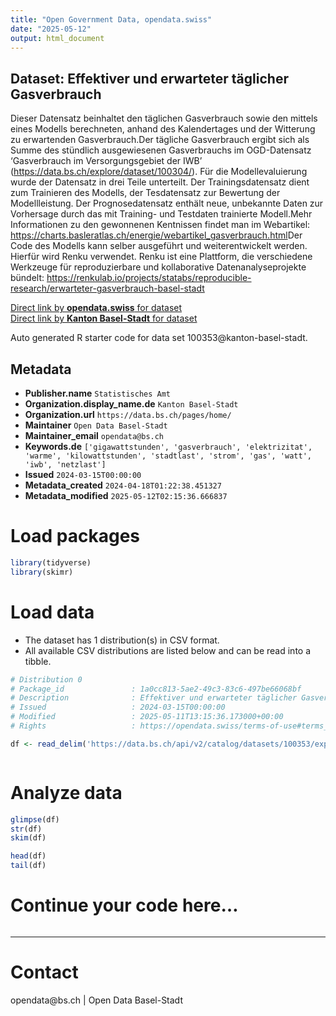 ```yaml
---
title: "Open Government Data, opendata.swiss"
date: "2025-05-12"
output: html_document
---
```


## Dataset: Effektiver und erwarteter täglicher Gasverbrauch

Dieser Datensatz beinhaltet den täglichen Gasverbrauch sowie den mittels eines Modells berechneten, anhand des Kalendertages und der Witterung zu erwartenden Gasverbrauch.Der tägliche Gasverbrauch ergibt sich als Summe des stündlich ausgewiesenen Gasverbrauchs im OGD-Datensatz 'Gasverbrauch im Versorgungsgebiet der IWB' ([https://data.bs.ch/explore/dataset/100304/](https://data.bs.ch/explore/dataset/100304/)).  Für die Modellevaluierung wurde der Datensatz in drei Teile unterteilt. Der Trainingsdatensatz dient zum Trainieren des Modells, der Tesdatensatz zur Bewertung der Modellleistung. Der Prognosedatensatz enthält neue, unbekannte Daten zur Vorhersage durch das mit Training- und Testdaten trainierte Modell.Mehr Informationen zu den gewonnenen Kentnissen findet man im Webartikel: [https://charts.basleratlas.ch/energie/webartikel_gasverbrauch.html](https://charts.basleratlas.ch/energie/webartikel_gasverbrauch.html)Der Code des Modells kann selber ausgeführt und weiterentwickelt werden. Hierfür wird Renku verwendet. Renku ist eine Plattform, die verschiedene Werkzeuge für reproduzierbare und kollaborative Datenanalyseprojekte bündelt: [https://renkulab.io/projects/statabs/reproducible-research/erwarteter-gasverbrauch-basel-stadt](https://renkulab.io/projects/statabs/reproducible-research/erwarteter-gasverbrauch-basel-stadt)

[Direct link by **opendata.swiss** for dataset](https://opendata.swiss/de/dataset/effektiver-und-erwarteter-taglicher-gasverbrauch)<br>
[Direct link by **Kanton Basel-Stadt** for dataset](https://data.bs.ch/explore/dataset/100353/)

Auto generated R starter code for data set 100353@kanton-basel-stadt.

## Metadata

- **Publisher.name** `Statistisches Amt`
- **Organization.display_name.de** `Kanton Basel-Stadt`
- **Organization.url** `https://data.bs.ch/pages/home/`
- **Maintainer** `Open Data Basel-Stadt`
- **Maintainer_email** `opendata@bs.ch`
- **Keywords.de** `['gigawattstunden', 'gasverbrauch', 'elektrizitat', 'warme', 'kilowattstunden', 'stadtlast', 'strom', 'gas', 'watt', 'iwb', 'netzlast']`
- **Issued** `2024-03-15T00:00:00`
- **Metadata_created** `2024-04-18T01:22:38.451327`
- **Metadata_modified** `2025-05-12T02:15:36.666837`


# Load packages

```r

library(tidyverse)
library(skimr)

```

# Load data

-   The dataset has 1 distribution(s) in CSV format.
-   All available CSV distributions are listed below and can be read into a tibble.

```r

# Distribution 0
# Package_id               : 1a0cc813-5ae2-49c3-83c6-497be66068bf
# Description              : Effektiver und erwarteter täglicher Gasverbrauch (csv)
# Issued                   : 2024-03-15T00:00:00
# Modified                 : 2025-05-11T13:15:36.173000+00:00
# Rights                   : https://opendata.swiss/terms-of-use#terms_by

df <- read_delim('https://data.bs.ch/api/v2/catalog/datasets/100353/exports/csv?use_labels=true')



```

# Analyze data

```r

glimpse(df)
str(df)
skim(df)

head(df)
tail(df)

```

# Continue your code here...

```r

```

------------------------------------------------------------------------

# Contact

opendata@bs.ch | Open Data Basel-Stadt

